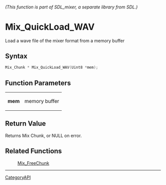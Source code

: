 ====== (This function is part of SDL_mixer, a separate library from SDL.) ======
= Mix_QuickLoad_WAV =

Load a wave file of the mixer format from a memory buffer 

== Syntax ==

<syntaxhighlight lang='c'>
Mix_Chunk * Mix_QuickLoad_WAV(Uint8 *mem);
</syntaxhighlight>

== Function Parameters ==

{|
|'''mem'''
|memory buffer
|}

== Return Value ==

Returns Mix Chunk, or NULL on error.

== Related Functions ==

:[[Mix_FreeChunk]]

----
[[CategoryAPI]]


